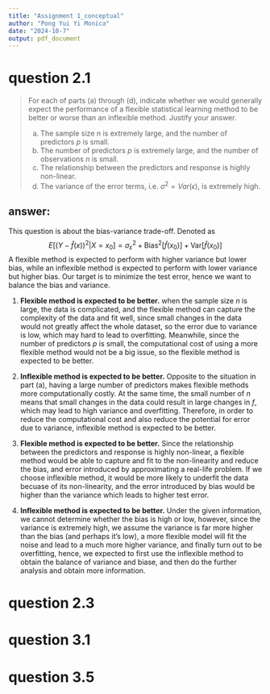 ```yaml
---
title: "Assignment 1_conceptual"
author: "Pong Yui Yi Monica"
date: "2024-10-7"
output: pdf_document
---
```


# question 2.1

> For each of parts (a) through (d), indicate whether we would generally expect
> the performance of a flexible statistical learning method to be better or
> worse than an inflexible method. Justify your answer.
>
> a. The sample size $n$ is extremely large, and the number of predictors $p$ is
>    small.
> b. The number of predictors $p$ is extremely large, and the number of
>    observations $n$ is small.
> c. The relationship between the predictors and response is highly
>    non-linear.
> d. The variance of the error terms, i.e. $\sigma^2 = Var(\epsilon)$, is
>    extremely high.\

## **answer:**
This question is about the bias-variance trade-off. 
Denoted as $$E[(Y- \hat{f}(x))^2|X=x_0]=\sigma^2_\varepsilon+\text{Bias}^2[\hat{f}(x_0)]+\text{Var}[\hat{f}(x_0)]$$
A flexible method is expected to perform with higher variance but lower bias, 
while an inflexible method is expected to perform with lower variance but higher bias.
Our target is to minimize the test error, hence we want to balance the bias and variance.\

1. **Flexible method is expected to be better.**
   when the sample size $n$ is large, the data is complicated, and the 
   flexible method can capture the complexity of the data and fit well, since 
   small changes in the data would not greatly affect the whole dataset, so the error due to variance is low,
   which may hard to lead to overfitting.
   Meanwhile, since the number of predictors $p$ is small, 
   the computational cost of using a more flexible method would not be a big issue,
   so the flexible method is expected to be better.

2. **Inflexible method is expected to be better.**
   Opposite to the situation in part (a),
   having a large number of predictors makes flexible methods more computationally costly.
   At the same time, the small number of $n$ means that small changes in the data could result in large changes in $f$,
   which may lead to high variance and overfitting.
   Therefore, in order to reduce the computational cost and also reduce the potential for error due to variance, 
   inflexible method is expected to be better.

3. **Flexible method is expected to be better.**
   Since the relationship between the predictors and response is highly non-linear,
   a flexible method would be able to capture and fit to the non-linearity and reduce the bias, 
   and error introduced by approximating a real-life problem. If we choose inflexible method,
   it would be more likely to underfit the data becuase of its non-linearity, and the error introduced by bias would be higher than the variance
   which leads to higher test error.

4. **Inflexible method is expected to be better.**
   Under the given information, we cannot determine whether the bias is high or low, however, since
   the variance is extremely high, we assume the variance is far more higher than the bias (and perhaps it's low),
   a more flexible model will fit the noise and lead to a much more higher variance, and finally turn out to be overfitting,
   hence, we expected to first use the inflexible method to obtain the balance of variance and biase, and then do the further analysis and obtain more information. 


# question 2.3



# question 3.1

# question 3.5